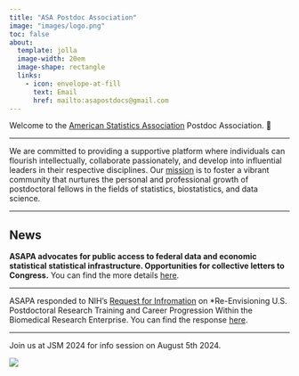 ```yaml
---
title: "ASA Postdoc Association"
image: "images/logo.png"
toc: false
about:
  template: jolla
  image-width: 20em
  image-shape: rectangle
  links:
    - icon: envelope-at-fill
      text: Email
      href: mailto:asapostdocs@gmail.com
---
```


Welcome to the [American Statistics Association](https://www.amstat.org/) Postdoc Association. 🤗

------------------------------------------------------------------------

We are committed to providing a supportive platform where individuals can flourish intellectually, collaborate passionately, and develop into influential leaders in their respective disciplines. Our [mission](mission.html) is to foster a vibrant community that nurtures the personal and professional growth of postdoctoral fellows in the fields of statistics, biostatistics, and data science.

------------------------------------------------------------------------

## News

**ASAPA advocates for public access to federal data and economic statistical statistical infrastructure. Opportunities for collective letters to Congress.** You can find the more details [here](blog/comm_concern).

------------------------------------------------------------------------

ASAPA responded to NIH's [Request for Infromation](https://www.federalregister.gov/documents/2024/07/29/2024-16649/request-for-information-rfi-on-recommendations-on-re-envisioning-us-postdoctoral-research-training) on *Re-Envisioning U.S. Postdoctoral Research Training and Career Progression Within the Biomedical Research Enterprise. You can find the response [here](blog/respond_nih_rfi/).

------------------------------------------------------------------------

Join us at JSM 2024 for info session on August 5th 2024.

![](images/JSM2024/ASAPA-JSM-Info.png)